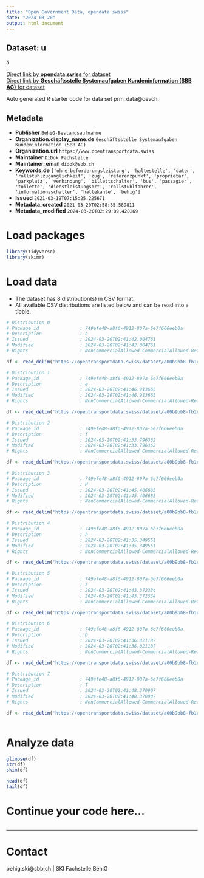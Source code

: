 ```yaml
---
title: "Open Government Data, opendata.swiss"
date: "2024-03-20"
output: html_document
---
```


## Dataset: u

ä

[Direct link by **opendata.swiss** for dataset](https://opendata.swiss/de/dataset/bestandsaufnahme-behig)<br>
[Direct link by **Geschäftsstelle Systemaufgaben Kundeninformation (SBB AG)** for dataset](https://opentransportdata.swiss/dataset/prm_data)

Auto generated R starter code for data set prm_data@oevch.

## Metadata

- **Publisher** `BehiG-Bestandsaufnahme`
- **Organization.display_name.de** `Geschäftsstelle Systemaufgaben Kundeninformation (SBB AG)`
- **Organization.url** `https://www.opentransportdata.swiss`
- **Maintainer** `DiDok Fachstelle`
- **Maintainer_email** `didok@sbb.ch`
- **Keywords.de** `['ohne-beforderungsleistung', 'haltestelle', 'daten', 'rollstuhlzuganglichkeit', 'zug', 'referenzpunkt', 'proprietar', 'parkplatz', 'verbindung', 'billettschalter', 'bus', 'passagier', 'toilette', 'dienstleistungsort', 'rollstuhlfahrer', 'informationsschalter', 'haltekante', 'behig']`
- **Issued** `2021-03-19T07:15:25.225671`
- **Metadata_created** `2021-03-20T02:58:35.589811`
- **Metadata_modified** `2024-03-20T02:29:09.420269`


# Load packages

```r

library(tidyverse)
library(skimr)

```

# Load data

-   The dataset has 8 distribution(s) in CSV format.
-   All available CSV distributions are listed below and can be read into a tibble.

```r

# Distribution 0
# Package_id               : 749efe48-a8f6-4912-807a-6e7f666eeb0a
# Description              : a
# Issued                   : 2024-03-20T02:41:42.004761
# Modified                 : 2024-03-20T02:41:42.004761
# Rights                   : NonCommercialAllowed-CommercialAllowed-ReferenceRequired

df <- read_delim('https://opentransportdata.swiss/dataset/a00b9bb8-fb1e-41a3-8280-343c4c0994ce/resource/f47a5ef6-ebf1-4ea2-9adc-c0fc2de179a5/download/prm_platforms.csv')

# Distribution 1
# Package_id               : 749efe48-a8f6-4912-807a-6e7f666eeb0a
# Description              : e
# Issued                   : 2024-03-20T02:41:46.913665
# Modified                 : 2024-03-20T02:41:46.913665
# Rights                   : NonCommercialAllowed-CommercialAllowed-ReferenceRequired

df <- read_delim('https://opentransportdata.swiss/dataset/a00b9bb8-fb1e-41a3-8280-343c4c0994ce/resource/ecfb824c-2093-4087-88c6-0485ad3bfd57/download/prm_ticket_counters.csv')

# Distribution 2
# Package_id               : 749efe48-a8f6-4912-807a-6e7f666eeb0a
# Description              : f
# Issued                   : 2024-03-20T02:41:33.796362
# Modified                 : 2024-03-20T02:41:33.796362
# Rights                   : NonCommercialAllowed-CommercialAllowed-ReferenceRequired

df <- read_delim('https://opentransportdata.swiss/dataset/a00b9bb8-fb1e-41a3-8280-343c4c0994ce/resource/0e8ce5f5-7426-4829-813b-13191c3a5f56/download/prm_connections.csv')

# Distribution 3
# Package_id               : 749efe48-a8f6-4912-807a-6e7f666eeb0a
# Description              : H
# Issued                   : 2024-03-20T02:41:45.406685
# Modified                 : 2024-03-20T02:41:45.406685
# Rights                   : NonCommercialAllowed-CommercialAllowed-ReferenceRequired

df <- read_delim('https://opentransportdata.swiss/dataset/a00b9bb8-fb1e-41a3-8280-343c4c0994ce/resource/98e0ed13-97e4-477b-822f-b852866fbb6a/download/prm_stop_places.csv')

# Distribution 4
# Package_id               : 749efe48-a8f6-4912-807a-6e7f666eeb0a
# Description              : h
# Issued                   : 2024-03-20T02:41:35.349551
# Modified                 : 2024-03-20T02:41:35.349551
# Rights                   : NonCommercialAllowed-CommercialAllowed-ReferenceRequired

df <- read_delim('https://opentransportdata.swiss/dataset/a00b9bb8-fb1e-41a3-8280-343c4c0994ce/resource/cc0b3154-d88b-420d-b4ca-614da72a75d3/download/prm_info_desks.csv')

# Distribution 5
# Package_id               : 749efe48-a8f6-4912-807a-6e7f666eeb0a
# Description              : z
# Issued                   : 2024-03-20T02:41:43.372334
# Modified                 : 2024-03-20T02:41:43.372334
# Rights                   : NonCommercialAllowed-CommercialAllowed-ReferenceRequired

df <- read_delim('https://opentransportdata.swiss/dataset/a00b9bb8-fb1e-41a3-8280-343c4c0994ce/resource/771b19b0-fc9d-4f5e-b37a-bdf4ba1faa59/download/prm_reference_points.csv')

# Distribution 6
# Package_id               : 749efe48-a8f6-4912-807a-6e7f666eeb0a
# Description              : D
# Issued                   : 2024-03-20T02:41:36.821187
# Modified                 : 2024-03-20T02:41:36.821187
# Rights                   : NonCommercialAllowed-CommercialAllowed-ReferenceRequired

df <- read_delim('https://opentransportdata.swiss/dataset/a00b9bb8-fb1e-41a3-8280-343c4c0994ce/resource/7f3a1485-45a1-4df5-92bb-5e78f9444dc6/download/prm_parking_lots.csv')

# Distribution 7
# Package_id               : 749efe48-a8f6-4912-807a-6e7f666eeb0a
# Description              : T
# Issued                   : 2024-03-20T02:41:48.370907
# Modified                 : 2024-03-20T02:41:48.370907
# Rights                   : NonCommercialAllowed-CommercialAllowed-ReferenceRequired

df <- read_delim('https://opentransportdata.swiss/dataset/a00b9bb8-fb1e-41a3-8280-343c4c0994ce/resource/ff5022e1-2fff-4fc1-b114-ba229fb70b33/download/prm_toilets.csv')



```

# Analyze data

```r

glimpse(df)
str(df)
skim(df)

head(df)
tail(df)

```

# Continue your code here...

```r

```

------------------------------------------------------------------------

# Contact

behig.ski@sbb.ch | SKI Fachstelle BehiG
